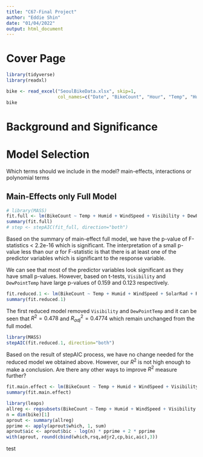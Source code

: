 ```yaml
---
title: "C67-Final Project"
author: "Eddie Shin"
date: "01/04/2022"
output: html_document
---
```


# Cover Page

```r
library(tidyverse)
library(readxl)
```

```r
bike <- read_excel("SeoulBikeData.xlsx", skip=1, 
                   col_names=c("Date", "BikeCount", "Hour", "Temp", "Humid", "WindSpeed", "Visibility", "DewPointTemp", "SolarRad", "Rainfall", "Snowfall", "Season", "Holiday", "FuncDay"))
bike
```

# Background and Significance


# Model Selection

Which terms should we include in the model? main-effects, interactions or polynomial terms

## Main-Effects only Full Model

```r
# library(MASS)
fit.full <- lm(BikeCount ~ Temp + Humid + WindSpeed + Visibility + DewPointTemp + SolarRad + Rainfall + Snowfall + factor(Season) + factor(Holiday) + factor(FuncDay), data=bike)
summary(fit.full)
# step <- stepAIC(fit_full, direction="both")
```

Based on the summary of main-effect full model, we have the p-value of F-statistics < 2.2e-16 which is significant. The interpretation of a small p-value less than our $\alpha$ for F-statistic is that there is at least one of the predictor variables which is significant to the response variable.

We can see that most of the predictor variables look significant as they have small p-values. However, based on t-tests, `Visibility` and `DewPointTemp` have large p-values of 0.159 and 0.123 respectively. 

```r
fit.reduced.1 <- lm(BikeCount ~ Temp + Humid + WindSpeed + SolarRad + Rainfall + Snowfall + factor(Season) + factor(Holiday) + factor(FuncDay), data=bike)
summary(fit.reduced.1)
```

The first reduced model removed `Visibility` and `DewPointTemp` and it can be seen that $R^2 = 0.478$ and $R_{adj}^2 = 0.4774$ which remain unchanged from the full model. 


```r
library(MASS)
stepAIC(fit.reduced.1, direction="both")
```

Based on the result of stepAIC process, we have no change needed for the reduced model we obtained above. However, our $R^2$ is not high enough to make a conclusion. Are there any other ways to improve $R^2$ measure further?




```r
fit.main.effect <- lm(BikeCount ~ Temp + Humid + WindSpeed + Visibility + DewPointTemp + SolarRad + Rainfall + Snowfall + Season + Holiday + FuncDay, data=bike)
summary(fit.main.effect)
```

```r
library(leaps)
allreg <- regsubsets(BikeCount ~ Temp + Humid + WindSpeed + Visibility + DewPointTemp + SolarRad + Rainfall + Snowfall + Season + Holiday + FuncDay, data=bike, nbest=10)
n = dim(bike)[1]
aprout <- summary(allreg)
pprime <- apply(aprout$which, 1, sum)
aprout$aic <- aprout$bic - log(n) * pprime + 2 * pprime
with(aprout, round(cbind(which,rsq,adjr2,cp,bic,aic),3))
```

test